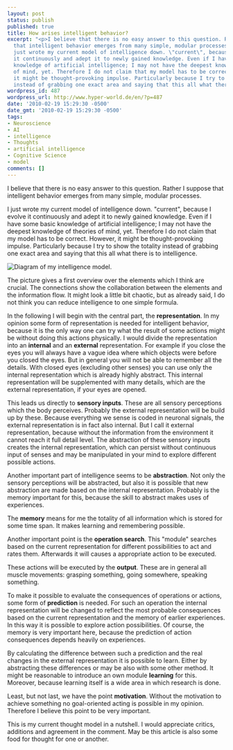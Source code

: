 ```yaml
---
layout: post
status: publish
published: true
title: How arises intelligent behavior?
excerpt: "<p>I believe that there is no easy answer to this question. Rather I suppose
  that intelligent behavior emerges from many simple, modular processes.</p>\r\n<p>I
  just wrote my current model of intelligence down. \"current\", because I evolve
  it continuously and adept it to newly gained knowledge. Even if I have some basic
  knowledge of artificial intelligence; I may not have the deepest knowledge of theories
  of mind, yet. Therefore I do not claim that my model has to be correct. However,
  it might be thought-provoking impulse. Particularly because I try to show the totality
  instead of grabbing one exact area and saying that this all what there is to intelligence.</p>\r\n"
wordpress_id: 487
wordpress_url: http://www.hyper-world.de/en/?p=487
date: '2010-02-19 15:29:30 -0500'
date_gmt: '2010-02-19 15:29:30 -0500'
tags:
- Neuroscience
- AI
- intelligence
- Thoughts
- artificial intelligence
- Cognitive Science
- model
comments: []
---
```


I believe that there is no easy answer to this question. Rather I suppose that
intelligent behavior emerges from many simple, modular processes.

I just wrote my current model of intelligence down. "current", because I evolve
it continuously and adept it to newly gained knowledge. Even if I have some
basic knowledge of artificial intelligence; I may not have the deepest knowledge
of theories of mind, yet. Therefore I do not claim that my model has to be
correct. However, it might be thought-provoking impulse. Particularly because
I try to show the totality instead of grabbing one exact area and saying that
this all what there is to intelligence.

<!--more-->

![Diagram of my intelligence model.](./2010-02-19-how-arises-intelligent-behavior/intelligence_en.png)

The picture gives a first overview over the elements which I think are crucial.
The connections show the collaboration between the elements and the information
flow. It might look a little bit chaotic, but as already said, I do not think
you can reduce intelligence to one simple formula.

In the following I will begin with the central part, the
**representation**. In my opinion some form of representation is
needed for intelligent behavior, because it is the only way one can try what the
result of some actions might be without doing this actions physically. I would
divide the representation into an **internal** and an
**external** representation. For example if you close the eyes you
will always have a vague idea where which objects were before you closed the
eyes. But in general you will not be able to remember all the details. With
closed eyes (excluding other senses) you can use only the internal
representation which is already highly abstract. This internal representation
will be supplemented with many details, which are the external representation,
if your eyes are opened.

This leads us directly to **sensory inputs**. These are all sensory
perceptions which the body perceives. Probably the external representation will
be build up by these. Because everything we sense is coded in neuronal signals,
the external representation is in fact also internal. But I call it external
representation, because without the information from the environment it cannot
reach it full detail level. The abstraction of these sensory inputs creates the
internal representation, which can persist without continuous input of senses
and may be manipulated in your mind to explore different possible actions.

Another important part of intelligence seems to be **abstraction**.
Not only the sensory perceptions will be abstracted, but also it is possible
that new abstraction are made based on the internal representation. Probably is
the memory important for this, because the skill to abstract makes uses of
experiences.

The **memory** means for me the totality of all information which
is stored for some time span. It makes learning and remembering possible.

Another important point is the **operation search**. This "module"
searches based on the current representation for different possibilities to act
and rates them. Afterwards it will causes a appropriate action to be executed.

These actions will be executed by the **output**. These are in
general all muscle movements: grasping something, going somewhere, speaking
something.

To make it possible to evaluate the consequences of operations or actions, some
form of **prediction** is needed. For such an operation the
internal representation will be changed to reflect the most probable
consequences based on the current representation and the memory of earlier
experiences. In this way it is possible to explore action possibilities. Of
course, the memory is very important here, because the prediction of action
consequences depends heavily on experiences.

By calculating the difference between such a prediction and the real changes in
the external representation it is possible to learn. Either by abstracting these
differences or may be also with some other method. It might be reasonable to
introduce an own module **learning** for this. Moreover, because
learning itself is a wide area in which research is done.

Least, but not last, we have the point **motivation**. Without the
motivation to achieve something no goal-oriented acting is possible in my
opinion. Therefore I believe this point to be very important.

This is my current thought model in a nutshell. I would appreciate critics,
additions and agreement in the comment. May be this article is also some food
for thought for one or another.

